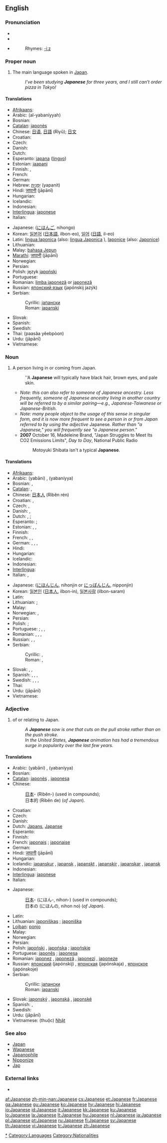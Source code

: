 {{interwiktionary|code=ja}}
{{see|:Category:Japanese language}}
==English==
{{wikipedia}}

===Pronunciation===
* {{IPA|/ˌʤæpəˈniːz/}}
* {{SAMPA|/%dZ{p@"ni:z/}}
* {{audio|en-us-Japanese.ogg|Audio (US)}}
*: Rhymes: [[Rhymes:English:-iːz|-iːz]]

===Proper noun===
{{en-proper noun}}

# The main language spoken in [[Japan]].
#: ''I’ve been studying '''Japanese''' for three years, and I still can’t order pizza in Tokyo!''

====Translations====
{{trans-top|Japanese language}}
* [[Afrikaans]]: {{t|af|Japannees|xs=Afrikaans}}
* Arabic: {{Arab|[[اليابانية]]}} (al-yabaníyyah) {{f}}
* Bosnian: {{t-|bs|japanski|m}}
* [[Catalan]]: [[japonès]]
* Chinese: [[日语]], [[日語]] (Rìyǔ); [[日文]]
* Croatian: {{t-|hr|japanski|m}}
* Czech: {{t+|cs|japonština|f}}
* Danish: {{t-|da|japansk}}
* Dutch: {{t+|nl|Japans}}
* Esperanto: [[japana]] ([[lingvo]])
* Estonian: [[jaapani]]
* Finnish: {{t+|fi|japani}}, {{t+|fi|japanilainen}}
* French: {{t+|fr|japonais|m}}
* German: {{t+|de|Japanisch|n}}
* Hebrew: [[יפנית|יָפָּנִית]] (yapanit)
* Hindi: [[जापानी]] (jāpānī)
* Hungarian: {{t+|hu|japán}}
* Icelandic: {{t+|is|japanska|f}}
* Indonesian: {{t+|id|bahasa Jepang|xs=Indonesian}}
* [[Interlingua]]: [[japonese]]
* Italian: {{t+|it|giapponese|m}}
{{trans-mid}}
* Japanese: {{t+|ja|日本語|sc=Jpan}} ([[にほんご]], nihongo)
* Korean: [[일본어]] ([[日本語]], ilbon-eo), [[일어]] ([[日語]], il-eo)
* Latin: [[lingua Iaponica]] {{f}} (also: [[lingua Japonica]] {{f}}), [[Iaponice]] (also: [[Japonice]])
* Lithuanian: {{t+|lt|japonų kalba|f|xs=Lithuanian}}
* Malay: [[bahasa Jepun]]
* [[Marathi]]: [[जापानी]] (jāpānī)
* Norwegian: {{t-|no|japansk}}
* Persian: {{t-|fa|ژاپنی|tr=zhaponi|sc=fa-Arab|xs=Persian}}
* Polish: język [[japoński]]
* Portuguese: {{t+|pt|japonês|m}}
* Romanian: [[limba japoneză]] or [[japoneză]] {{f}}
* Russian: [[японский|японский язык]] (japónskij jazýk) {{m}}
* Serbian:
*: Cyrillic: [[јапански#Serbian|јапански]] {{m}}
*: Roman: [[japanski#Serbian|japanski]] {{m}}
* Slovak: {{t+|sk|japončina|f}}
* Spanish: {{t+|es|japonés|m}}
* Swedish: {{t+|sv|japanska}}
* Thai: {{Thai|[[ภาษาญี่ปุ่น]]}} (paasăa yêebpòon)
* Urdu: {{ur-Arab|[[جاپانی]]}} (jāpānī)
* Vietnamese: {{t+|vi|tiếng Nhật|xs=Vietnamese}}
{{trans-bottom}}

===Noun===
{{en-noun|pl=Japanese}}

# A person living in or coming from Japan.
#: ''A '''Japanese''' will typically have black hair, brown eyes, and pale skin.
#* ''Note: this can also refer to someone of Japanese ancestry. Less frequently, someone of Japanese ancestry living in another country will be referred to by a similar pairing—e.g., Japanese-Taiwanese or Japanese-British.''
#* ''Note: many people object to the usage of this sense in singular form, and it is now more frequent to see a person in or from Japan referred to by using the adjective'' Japanese''. Rather than "a Japanese," you will frequently see "a Japanese person."''
#* '''2007''' October 16, Madeleine Brand, "Japan Struggles to Meet Its CO2 Emissions Limits", ''Day to Day'', National Public Radio
#*: Motoyuki Shibata isn't a typical '''Japanese'''.

====Translations====
{{trans-top|person of Japan}}
* [[Afrikaans]]: {{t|af|Japannees|xs=Afrikaans}}
* Arabic: {{Arab|[[ياباني]]}} (yabāni) {{m}}, {{Arab|[[يابانية]]}} (yabaníyya) {{f}}
* Bosnian: {{t|bs|Japanac|m}}, {{t|bs|Japanka|f}}
* [[Catalan]]: {{t+|ca|japonès|m}}, {{t-|ca|japonesa|f}}
* Chinese: [[日本人]] (Rìběn rén)
* Croatian: {{t|hr|Japanac|m}}, {{t|hr|Japanka|f}}
* Czech: {{t+|cs|Japonec|m}}, {{t+|cs|Japonka|f}}
* Danish: {{t-|da|japaner}}, {{t|da|japanere|p}}
* Dutch: {{t+|nl|Japanner}}, {{t|nl|Japanees}}; {{t+|nl|Japanese}}
* Esperanto: {{t|eo|Japano|xs=Esperanto}}; {{t|eo|Japanino|xs=Esperanto}}
* Estonian: {{t-|et|jaapanlane}} {{qualifier|for male, female}}, {{t|et|jaapanlanna}} {{qualifier|for female}}, {{t|et|jaapanlased}} {{qualifier|for plural}}
* Finnish: {{t+|fi|japanilainen}}
* French: {{t+|fr|Japonais|m}}, {{t+|fr|Japonaise|f}}, {{t+|fr|Japonaises|f|p}}
* German: {{t+|de|Japaner|m}}, {{t+|de|Japanerin|f}}, {{t|de|Japanere|p}}, {{t|de|Japanerinnen|f|p}} 
* Hindi: {{t+|hi|जापानी|tr=jāpānī|sc=Deva|xs=Hindi}}
* Hungarian: {{t+|hu|japán}}
* Icelandic: {{t+|is|Japani|m}}
* Indonesian: {{t|id|orang Jepang|xs=Indonesian}}
* [[Interlingua]]: {{t|ia|japonese|xs=Interlingua}}
* Italian: {{t+|it|giapponese}} {{m|f}}, {{t+|it|giapponesi}} {{m|f|p}}
{{trans-mid}}
* Japanese: {{t+|ja|日本人|sc=Jpan}} ([[にほんじん]], nihonjin or [[にっぽんじん]], nipponjin)
* Korean: [[일본인]] ([[日本人]], ilbon-in), [[일본사람]] (ilbon-saram)
* Latin: {{t|la|Iapo|c}}
* Lithuanian: {{t|lt|japonas|m|xs=Lithuanian}}; {{t|lt|japonė|f|xs=Lithuanian}}
* Malay: {{t|ms|orang Jepun|xs=Malay}}
* Norwegian: {{t-|no|japaner}}, {{t|no|japanere}}
* Persian: {{t-|fa|ژاپنی|tr=zhaponi|sc=fa-Arab|xs=Persian}}
* Polish: {{t-|pl|Japończyk|m}}; {{t+|pl|Japonka|f}}
* Portuguese: {{t+|pt|japonês|m}}; {{t-|pt|japonesa|f}}, {{t+|pt|japoneses|p}}, {{t+|pt|japonesas}} {{f|p}}
* Romanian: {{t-|ro|japonez|m}}, {{t+|ro|japoneză|f}}, {{t|ro|japonezi|p}}, {{t|ro|japoneze}} {{f|p}}
* Russian: {{t|ru|японец|m|tr=japónets|sc=Cyrl}}, {{t|ru|японка|f|tr=japónka|sc=Cyrl}}, {{t|ru|японцы|p|tr=japóntsy|sc=Cyrl}}
* Serbian:
*: Cyrillic: {{t|sr|Јапанац|m|sc=Cyrl}}, {{t|sr|Јапанка|f|sc=Cyrl}}
*: Roman: {{t|sr|Japanac|m}}, {{t|sr|Japanka|f}}
* Slovak: {{t|sk|japonec|m}}, {{t|sk|japonka|f}}, {{t|sk|japončík|m}} {{qualifier|colloquial}}
* Spanish: {{t+|es|japonés|m}}, {{t-|es|japonesa|f}}, {{t|es|japoneses|p}}, {{t|es|japonesas}} {{f|p}}
* Swedish: {{t+|sv|japan}} {{qualifier|for male}}, {{t+|sv|japanska}} {{qualifier|female}}, {{t+|sv|japaner}}, {{t|sv|japanskar|p}}
* Thai: {{t-|th|คนญี่ปุ่น|tr=kon yêebpòon|sc=Thai|xs=Thai}}
* Urdu: {{ur-Arab|[[جاپانی]]}} (jāpānī)
* Vietnamese: {{t|vi|người Nhật|xs=Vietnamese}}
{{trans-bottom}}

===Adjective===
{{en-adj-more}}

# of or relating to Japan.
#: ''A '''Japanese''' saw is one that cuts on the pull stroke rather than on the push stroke.''
#: ''In the United States, '''Japanese''' animation has had a tremendous surge in popularity over the last few years.''

====Translations====
{{trans-top|of or relating to Japan}}
* Arabic: {{Arab|[[ياباني]]}} (yabāni) {{m}}, {{Arab|[[يابانية]]}} (yabaníyya) {{f}}
* Bosnian: {{t-|bs|japanski|m}}
* [[Catalan]]: [[japonès]] {{m}}, [[japonesa]] {{f}}
* Chinese:
*: [[日本]]- (Rìběn-) (used in compounds);
*: 日本的 (Rìběn de) (''of Japan'').
* Croatian: {{t-|hr|japanski|m}}
* Czech: {{t-|cs|japonský|m}}
* Danish: {{t-|da|japansk}}
* Dutch: [[Japans]], [[Japanse]]
* Esperanto: {{t+|eo|japana|xs=Esperanto}}
* Finnish: {{t+|fi|japanilainen}}
* French: [[japonais]] {{m}}; [[japonaise]] {{f}}
* German: {{t+|de|japanisch}}
* Hindi: [[जापानी]] (jāpānī)
* Hungarian: {{t+|hu|japán}}
* Icelandic: [[japanskur]] {{m}}, [[japansk]] {{f}}, [[japanskt]] {{n}}, [[japanskir]] {{m|p}},  [[japanskar]] {{f|p}}, [[japansk]] {{n|p}}
* Indonesian: {{t-|id|Jepang|xs=Indonesian}}
* [[Interlingua]]: [[japonese]]
* Italian: {{t+|it|giapponese}}
{{trans-mid}}
* Japanese:
*: [[日本]]- (にほん-, nihon-) (used in compounds);
*: 日本の (にほんの, nihon no) (''of Japan'').
* Latin: {{t+|la|Iaponicus}}
* Lithuanian: [[japoniškas]] {{m}}; [[japoniška]] {{f}}
* [[Lojban]]: [[ponjo]]
* Malay: {{t-|ms|Jepun|xs=Malay}}
* Norwegian: {{t-|no|japansk}}
* Persian: {{t-|fa|ژاپنی|tr=zhaponi|sc=fa-Arab|xs=Persian}}
* Polish: [[japoński]] {{m}}, [[japońska]] {{f}}; [[japońskie]] {{n|p}}
* Portuguese: [[japonês]] {{m}}; [[japonesa]] {{f}}
* Romanian: [[japonez]] {{m}}, [[japoneză]] {{f}}, [[japonezi]] {{m|p}}, [[japoneze]] {{f|p}}
* Russian: [[японский]] (japónskij) {{m}}, [[японская]] (japónskaja) {{f}}, [[японское]] (japónskoje) {{n}}
* Serbian:
*: Cyrillic: [[јапански#Serbian|јапански]] {{m}}
*: Roman: [[japanski#Serbian|japanski]] {{m}}
* Slovak: [[japonský]] {{m}}, [[japonská]] {{f}}, [[japonské]] {{n}}
* Spanish: {{t+|es|japonés|m}}, {{t-|es|japonesa|f}}
* Swedish: {{t+|sv|japansk}}
* Urdu: {{ur-Arab|[[جاپانی]]}} (jāpānī)
* Vietnamese: (thuộc) [[Nhật]]
{{trans-bottom}}

===See also===
* [[Japan]]
* [[Wapanese]]
* [[Japanophile]]
* [[Nipponize]]
* [[Jap]]

===External links===
* {{ethnologue|code=jpn}}

[[Category:Japan|*]]
[[Category:Languages]]
[[Category:Nationalities]]

[[af:Japanese]]
[[zh-min-nan:Japanese]]
[[cs:Japanese]]
[[et:Japanese]]
[[fr:Japanese]]
[[ga:Japanese]]
[[gu:Japanese]]
[[ko:Japanese]]
[[hy:Japanese]]
[[hi:Japanese]]
[[io:Japanese]]
[[id:Japanese]]
[[it:Japanese]]
[[kk:Japanese]]
[[ku:Japanese]]
[[lo:Japanese]]
[[la:Japanese]]
[[lt:Japanese]]
[[hu:Japanese]]
[[nl:Japanese]]
[[ja:Japanese]]
[[pl:Japanese]]
[[pt:Japanese]]
[[ru:Japanese]]
[[fi:Japanese]]
[[sv:Japanese]]
[[th:Japanese]]
[[vi:Japanese]]
[[tr:Japanese]]
[[zh:Japanese]]